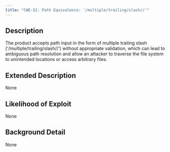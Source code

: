 ```yaml
---
title: "CWE-52: Path Equivalence: '/multiple/trailing/slash//'"
---
```


## Description
The product accepts path input in the form of multiple trailing slash ('/multiple/trailing/slash//') without appropriate validation, which can lead to ambiguous path resolution and allow an attacker to traverse the file system to unintended locations or access arbitrary files.

## Extended Description
None

## Likelihood of Exploit
None

## Background Detail
None
        